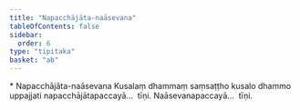 ```yaml
---
title: "Napacchājāta-naāsevana"
tableOfContents: false
sidebar:
  order: 6
type: "tipitaka"
basket: "ab"
---
```



<DynamicBreadcrumb />

<Paragraph type="center">
* Napacchājāta-naāsevana
</Paragraph>

<Division number="217">

<Paragraph number="717">
Kusalaṃ dhammaṃ saṃsaṭṭho kusalo dhammo uppajjati napacchājātapaccayā…  tīṇi. Naāsevanapaccayā…  tīṇi.
</Paragraph>
</Division>
